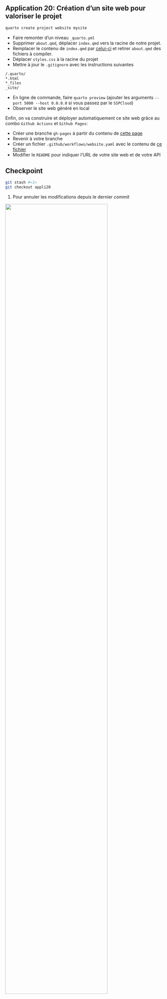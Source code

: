 ::: {.callout-tip}

## Application 20: Création d'un site web pour valoriser le projet

```.bash
quarto create project website mysite
```

- Faire remonter d'un niveau `_quarto.yml`
- Supprimer `about.qmd`, déplacer `index.qmd` vers la racine de notre projet. 
- Remplacer le contenu de `index.qmd` par [celui-ci](https://raw.githubusercontent.com/ensae-reproductibilite/application-correction/tree/appli19/index.qmd) et retirer `about.qmd` des fichiers à compiler.
- Déplacer `styles.css` à la racine du projet
- Mettre à jour le `.gitignore` avec les instructions suivantes

```.bash
/.quarto/
*.html
*_files
_site/
```

- En ligne de commande, faire `quarto preview` (ajouter les arguments `--port 5000 --host 0.0.0.0` si vous passez par le `SSPCloud`)
- Observer le site web généré en local

Enfin, on va construire et déployer automatiquement ce site web grâce au
combo `Github Actions` et `Github Pages`:

- Créer une branche `gh-pages` à partir du contenu de [cette page](https://quarto.org/docs/publishing/github-pages.html#source-branch)
- Revenir à votre branche
- Créer un fichier `.github/workflows/website.yaml` avec le contenu de [ce fichier](https://raw.githubusercontent.com/ensae-reproductibilite/application-correction/tree/appli20/.github/workflows/publish.yaml)
- Modifier le `README` pour indiquer l'URL de votre site web et de votre API

:::

::: {.callout-caution collapse="true"}
## Checkpoint

```.bash
git stash #<1>
git checkout appli20
```
1. Pour annuler les modifications depuis le dernier _commit_


![](/checkpoint.jpg){width=80% fig-align="center"}

:::